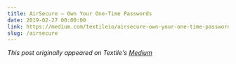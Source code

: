 ```yaml
---
title: AirSecure — Own Your One-Time Passwords
date: 2019-02-27 00:00:00
link: https://medium.com/textileio/airsecure-own-your-one-time-passwords-a65efd612dc6
slug: /airsecure
---
```


*This post originally appeared on Textile's [Medium](https://medium.com/textileio/airsecure-own-your-one-time-passwords-a65efd612dc6)*
